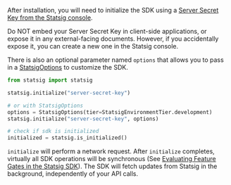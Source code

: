 After installation, you will need to initialize the SDK using a [Server Secret Key from the Statsig console](https://console.statsig.com/api_keys).

<Warning>
Do NOT embed your Server Secret Key in client-side applications, or expose it in any external-facing documents. However, if you accidentally expose it, you can create a new one in the Statsig console.
</Warning>

There is also an optional parameter named `options` that allows you to pass in a [StatsigOptions](#statsig-options) to customize the SDK.

```python
from statsig import statsig

statsig.initialize("server-secret-key")

# or with StatsigOptions
options = StatsigOptions(tier=StatsigEnvironmentTier.development)
statsig.initialize("server-secret-key", options)

# check if sdk is initialized
initialized = statsig.is_initialized()
```

`initialize` will perform a network request. After `initialize` completes, virtually all SDK operations will be synchronous (See [Evaluating Feature Gates in the Statsig SDK](https://blog.statsig.com/evaluating-feature-gates-in-the-statsig-sdk-a6f8881a1ad8)). The SDK will fetch updates from Statsig in the background, independently of your API calls.


